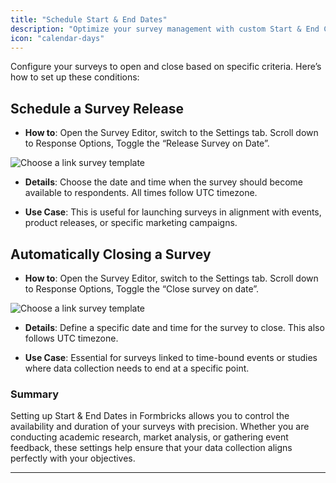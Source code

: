 ```yaml
---
title: "Schedule Start & End Dates"
description: "Optimize your survey management with custom Start & End Conditions in Formbricks. This feature allows you to control exactly when your survey is available for responses and when it should close, making it ideal for time-sensitive or number-of-response-limited surveys."
icon: "calendar-days"
---
```


Configure your surveys to open and close based on specific criteria. Here’s how to set up these conditions:

## **Schedule a Survey Release**

- **How to**: Open the Survey Editor, switch to the Settings tab. Scroll down to Response Options, Toggle the “Release Survey on Date”.

![Choose a link survey template](/images/xm-and-surveys/surveys/general-features/schedule-start-end-dates/step-one.webp)

- **Details**: Choose the date and time when the survey should become available to respondents. All times follow UTC timezone.

- **Use Case**: This is useful for launching surveys in alignment with events, product releases, or specific marketing campaigns.

## **Automatically Closing a Survey**

- **How to**: Open the Survey Editor, switch to the Settings tab. Scroll down to Response Options, Toggle the “Close survey on date”.

![Choose a link survey template](/images/xm-and-surveys/surveys/general-features/schedule-start-end-dates/step-three.webp)

- **Details**: Define a specific date and time for the survey to close. This also follows UTC timezone.&#x20;

- **Use Case**: Essential for surveys linked to time-bound events or studies where data collection needs to end
  at a specific point.

### **Summary**

Setting up Start & End Dates in Formbricks allows you to control the availability and duration of your surveys with precision. Whether you are conducting academic research, market analysis, or gathering event feedback, these settings help ensure that your data collection aligns perfectly with your objectives.

---
